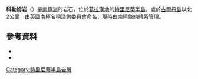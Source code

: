 {{Coord|63|11|S|57|19|W|source:GNIS|display=title}}

'''科勒姆岩'''（{{lang-en|Column Rock}}）是[[南極洲|南極洲]]的岩石，位於[[葛拉漢地|葛拉漢地]]的[[特里尼蒂半島|特里尼蒂半島]]，處於[[古爾丹島|古爾丹島]]以北2公里，由[[英國|英國]]南極名稱諮詢委員會命名，現時由[[南極條約體系|南極條約體系]]管理。

==參考資料==
*{{cite gnis | type = antarid | id = 2985| name = Column Rock | accessdate = 2011-11-19}}
*{{usgs-gazetteer|id=2985}}

{{DEFAULTSORT:Column Rock}}
[[Category:特里尼蒂半島岩層|Category:特里尼蒂半島岩層]]


{{TrinityPeninsula-geo-stub}}
